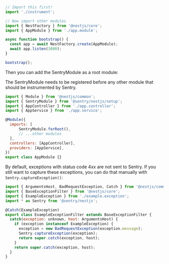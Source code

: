 ```javascript {filename: main.ts}
// Import this first!
import './instrument';

// Now import other modules
import { NestFactory } from '@nestjs/core';
import { AppModule } from './app.module';

async function bootstrap() {
  const app = await NestFactory.create(AppModule);
  await app.listen(3000);
}

bootstrap();
```

Then you can add the SentryModule as a root module:

<Note>The SentryModule needs to be registered before any other module that should be instrumented by Sentry.</Note>

```javascript {filename: app.module.ts} {2, 8}
import { Module } from '@nestjs/common';
import { SentryModule } from '@sentry/nestjs/setup';
import { AppController } from './app.controller';
import { AppService } from './app.service';

@Module({
  imports: [
      SentryModule.forRoot(),
      // ...other modules
  ],
  controllers: [AppController],
  providers: [AppService],
})
export class AppModule {}
```

By default, exceptions with status code 4xx are not sent to Sentry. If you still want to capture these exceptions, you can do that manually with `Sentry.captureException()`:

```javascript {11}
import { ArgumentsHost, BadRequestException, Catch } from '@nestjs/common';
import { BaseExceptionFilter } from '@nestjs/core';
import { ExampleException } from './example.exception';
import * as Sentry from '@sentry/nestjs';

@Catch(ExampleException)
export class ExampleExceptionFilter extends BaseExceptionFilter {
  catch(exception: unknown, host: ArgumentsHost) {
    if (exception instanceof ExampleException) {
      exception = new BadRequestException(exception.message);
      Sentry.captureException(exception);
      return super.catch(exception, host);
    }
    return super.catch(exception, host);
  }
}
```
